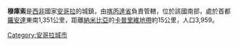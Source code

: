 '''穆庫索'''是[[西非|西非]]國家[[安哥拉|安哥拉]]的城鎮，由[[喀丙達省|喀丙達省]]負責管轄，位於該國南部，處於首都[[羅安達|羅安達]]東南1,351公里，距離[[納米比亞|納米比亞]]的[[卡普里維地帶|卡普里維地帶]]約15公里，人口3,959。

{{Coord|18|1|23|S|21|25|40|E|region:AO_type:city|display=title}}

[[Category:安哥拉城市|Category:安哥拉城市]]

{{Angola-stub}}